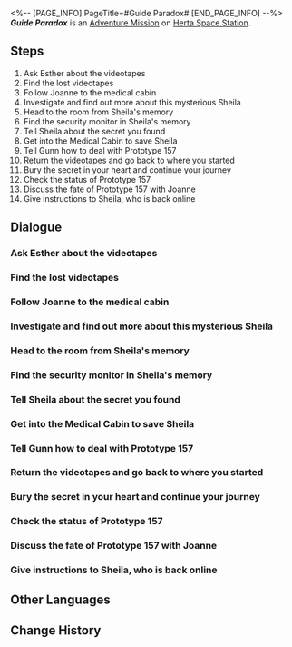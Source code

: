<%-- [PAGE_INFO]
PageTitle=#Guide Paradox#
[END_PAGE_INFO] --%>
{{Stub|Dialogue.}}
{{Mission Infobox
|id            = 2000112
|title         = 
|image         = <!--Mission Guide Paradox.png-->
|type          = Adventure
|event_name    = 
|chapter       = 
|requirements  = 
* [[Adventure Mission]] ''[[Sensitive Beings (I)]]'' completed
* [[Trailblaze Mission]] ''[[Not Good With Farewells]]'' completed
* Reach [[Trailblaze Level]] 18
|summary       = Esther from the Department of Insight requested your help retrieving a videotape containing the life script of a department member named Sheila. Overcoming Gunn's obstacles, you uncovered the truth behind the tape.<br />It turns out that Gunn and Sheila were once lovers, and the current "Sheila" is an android created by Gunn in memory of his lost love.
|characters    = ???; Esther; Gunn; Joanne; Sheila; Trailblazer
|startLocation = [[Herta Space Station]] - [[Master Control Zone]]
|world         = Herta Space Station
|area          = Master Control Zone
|prev          = Sensitive Beings (I)
|next          = Guide Paradox
|exp           = 
|credits       = 
|stellarJade   = 
|other         = 
}}
'''''Guide Paradox''''' is an [[Adventure Mission]] on [[Herta Space Station]].

==Steps==
# Ask Esther about the videotapes
# Find the lost videotapes
# Follow Joanne to the medical cabin
# Investigate and find out more about this mysterious Sheila
# Head to the room from Sheila's memory
# Find the security monitor in Sheila's memory
# Tell Sheila about the secret you found
# Get into the Medical Cabin to save Sheila
# Tell Gunn how to deal with Prototype 157
# Return the videotapes and go back to where you started
# Bury the secret in your heart and continue your journey
# Check the status of Prototype 157
# Discuss the fate of Prototype 157 with Joanne
# Give instructions to Sheila, who is back online

<!--
==Gameplay Notes==

--><!--
==Trial Character==

-->
==Dialogue==
{{Stub Dialogue}}
===Ask Esther about the videotapes===
{{Mission Description|type=adventure|location=<!--to be added-->|The elderly Esther authorizes you to retrieve the videotapes of wonders and secrets. But why you?<br />That's because this researcher from the Department of Insight believes that secrets choose their own witnesses.}}
{{Dialogue Start}}
:{{tx}}
{{Dialogue End}}

===Find the lost videotapes===
{{Dialogue Start}}
:{{tx}}
{{Dialogue End}}

===Follow Joanne to the medical cabin===
{{Mission Description|type=adventure|location=Base Zone|update|After gathering the three lost videotapes, you notice that they all seem to be records of the life of a researcher named Sheila.<br />Just as you start to figure this out, a secret defense mechanism implanted in the video signal gives you a splitting headache and knocks you unconscious.}}
{{Dialogue Start}}
:{{tx}}
{{Dialogue End}}

===Investigate and find out more about this mysterious Sheila===
{{Dialogue Start}}
:{{tx}}
{{Dialogue End}}

===Head to the room from Sheila's memory===
{{Mission Description|type=adventure|location=<!--to be added-->|update|You wake up in the space station's Medical Department, just as a medical researcher, Joanne, is treating another researcher. The patient claims that she is suffering from short-term memory loss. More importantly, her name is... "Sheila."<br />Sensing oddity, secrecy, and conspiracy, you agree to go to the room Sheila tells you about and start an investigation.}}
{{Dialogue Start}}
:{{tx}}
{{Dialogue End}}

===Find the security monitor in Sheila's memory===
{{Dialogue Start}}
:{{tx}}
{{Dialogue End}}

===Tell Sheila about the secret you found===
{{Mission Description|type=adventure|location=<!--to be added-->|update|You fulfill your promise, arriving at the room from Sheila's memories and getting Sheila's character script and a confession letter written by the researcher Gunn.<br />The script records Sheila's day-to-day thoughts, while the confession mentions a mysterious experiment. Connecting the dots between the two sends a shiver down your spine.}}
{{Dialogue Start}}
:{{tx}}
{{Dialogue End}}

===Get into the Medical Cabin to save Sheila===
{{Mission Description|type=adventure|location=<!--to be added-->|update|You decide to give the character script and the confession letter to Sheila, but Gunn seals off the Medical Cabin and is now in charge of Sheila's treatment.}}
{{Dialogue Start}}
:{{tx}}
{{Dialogue End}}

===Tell Gunn how to deal with Prototype 157===
{{Mission Description|type=adventure|location=Base Zone|update|You break through Gunn's hindrance and confront him face to face with the documents and videotapes as evidence. Finally, he tells you the truth.<br />It turns out that Gunn and Sheila used to be a couple, but the Sheila in front of you is just an experimental android made to look like his lover in the videotapes, who actually died years ago amidst the stars.}}
{{Dialogue Start}}
:{{tx}}
{{Dialogue End}}

===Return the videotapes and go back to where you started===
{{Mission Description|type=adventure|location=Master Control Zone|update|Once you uncover the secret of Sheila and Gunn from many years ago, you return the tapes to Esther.<br />She tells you a pitiful story. You will continue your journey with it in mind.}}
{{Dialogue Start}}
:{{tx}}
{{Dialogue End}}

===Bury the secret in your heart and continue your journey===
{{Dialogue Start}}
:{{tx}}
{{Dialogue End}}

===Check the status of Prototype 157===
{{Mission Description|type=adventure|location=Base Zone|update|Using the unethical nature of Gunn's experiment as leverage, you persuade him to do just as you decided and dispose of Prototype 157, also known as "Sheila."<br />You get to witness the price of choice.}}
{{Dialogue Start}}
:{{tx}}
{{Dialogue End}}

===Discuss the fate of Prototype 157 with Joanne===
{{Dialogue Start}}
:{{tx}}
{{Dialogue End}}

===Give instructions to Sheila, who is back online===
{{Mission Description|type=adventure|location=Base Zone|update|You decide to give the character script and the confession letter to Sheila, but Gunn seals off the Medical Cabin and is now in charge of Sheila's treatment.}}
{{Dialogue Start}}
:{{tx}}
{{Dialogue End}}

==Other Languages==
{{Other Languages
|en   = Guide Paradox
|zhs  = 向导佯谬
|zht  = 嚮導佯謬
|ja   = ミスガイド
|ko   = 역설의 길잡이
|es   = La paradoja de la guía
|fr   = Une guide paradoxale
|ru   = Направленный парадокс
|th   = แนวทางสู่ความขัดแย้ง
|vi   = Nghịch Lý Hướng Dẫn
|de   = Führungs-Paradoxon
|id   = Paradoks Pemandu
|pt   = Paradoxo Guia
}}

==Change History==
{{Change History|1.0}}
